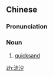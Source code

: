 ==Chinese==
{{zh-forms}}

===Pronunciation===
{{zh-pron
|m=liúshā
|c=lau4 saa1
|mn=liû-soa
|cat=n
}}

===Noun===
{{zh-noun}}

# [[quicksand]]

[[zh:流沙]]